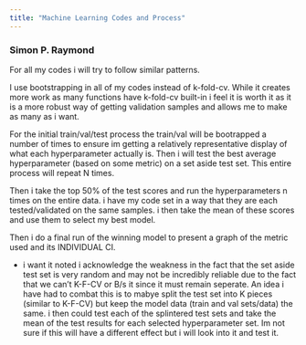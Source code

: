 ```yaml
---
title: "Machine Learning Codes and Process"
---
```


### Simon P. Raymond

For all my codes i will try to follow similar patterns. 

I use bootstrapping in all of my codes instead of k-fold-cv. While it creates more work as many functions have k-fold-cv built-in i feel it is worth it as it is a more robust way of getting validation samples and allows me to make as many as i want.

For the initial train/val/test process the train/val will be bootrapped a number of times to ensure im getting a relatively representative display of what each hyperparameter actually is. Then i will test the best average hyperparameter (based on some metric) on a set aside test set. This entire process will repeat N times. 

Then i take the top 50% of the test scores and run the hyperparameters n times on the entire data. i have my code set in a way that they are each tested/validated on the same samples. i then take the mean of these scores and use them to select my best model.

Then i do a final run of the winning model to present a graph of the metric used and its INDIVIDUAL CI.


* i want it noted i acknowledge the weakness in the fact that the set aside test set is very random and may not be incredibly reliable due to the fact that we can't K-F-CV or B/s it since it must remain seperate. An idea i have had to combat this is to mabye split the test set into K pieces (similar to K-F-CV) but keep the model data (train and val sets/data) the same. i then could test each of the splintered test sets and take the mean of the test results for each selected hyperparameter set. Im not sure if this will have a different effect but i will look into it and test it.